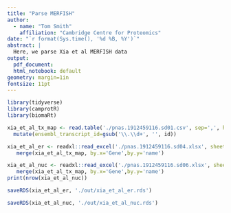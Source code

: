```yaml
---
title: "Parse MERFISH"
author:
  - name: "Tom Smith"
    affiliation: "Cambridge Centre for Proteomics"
date: "`r format(Sys.time(), '%d %B, %Y')`"
abstract: | 
  Here, we parse Xia et al MERFISH data
output:
  pdf_document:
  html_notebook: default
geometry: margin=1in
fontsize: 11pt
---
```


```r
library(tidyverse)
library(camprotR)
library(biomaRt)
```



```r
xia_et_al_tx_map <- read.table('./pnas.1912459116.sd01.csv', sep=',', header=1)  %>% filter(!grepl('^Blank', name)) %>% dplyr::select(name, id) %>%
  mutate(ensembl_transcript_id=gsub('\\.\\d+', '', id))
```

```r
xia_et_al_er <- readxl::read_excel('./pnas.1912459116.sd04.xlsx', sheet=2) %>% filter(!grepl('^Blank', Gene)) %>%
   merge(xia_et_al_tx_map, by.x='Gene',by.y='name')
```



```r
xia_et_al_nuc <- readxl::read_excel('./pnas.1912459116.sd06.xlsx', sheet=2) %>% filter(!grepl('^Blank', Gene)) %>%
   merge(xia_et_al_tx_map, by.x='Gene',by.y='name')
print(nrow(xia_et_al_nuc))
```



```r
saveRDS(xia_et_al_er, './out/xia_et_al_er.rds')

saveRDS(xia_et_al_nuc, './out/xia_et_al_nuc.rds')
```

